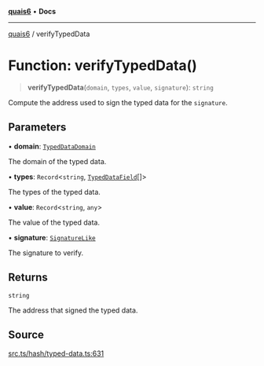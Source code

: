 [**quais6**](../README.md) • **Docs**

***

[quais6](../globals.md) / verifyTypedData

# Function: verifyTypedData()

> **verifyTypedData**(`domain`, `types`, `value`, `signature`): `string`

Compute the address used to sign the typed data for the `signature`.

## Parameters

• **domain**: [`TypedDataDomain`](../interfaces/TypedDataDomain.md)

The domain of the typed data.

• **types**: `Record`\<`string`, [`TypedDataField`](../interfaces/TypedDataField.md)[]\>

The types of the typed data.

• **value**: `Record`\<`string`, `any`\>

The value of the typed data.

• **signature**: [`SignatureLike`](../type-aliases/SignatureLike.md)

The signature to verify.

## Returns

`string`

The address that signed the typed data.

## Source

[src.ts/hash/typed-data.ts:631](https://github.com/dominant-strategies/quais-6.js/blob/aca1855329c3946c627ab7f16ac5304cea7d20c5/src.ts/hash/typed-data.ts#L631)
